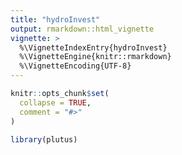 ```yaml
---
title: "hydroInvest"
output: rmarkdown::html_vignette
vignette: >
  %\VignetteIndexEntry{hydroInvest}
  %\VignetteEngine{knitr::rmarkdown}
  %\VignetteEncoding{UTF-8}
---
```


```r
knitr::opts_chunk$set(
  collapse = TRUE,
  comment = "#>"
)
```

```r
library(plutus)
```
